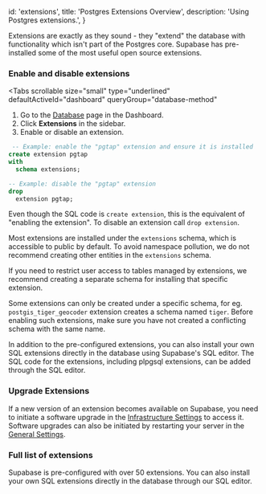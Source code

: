 
  id: 'extensions',
  title: 'Postgres Extensions Overview',
  description: 'Using Postgres extensions.',
}

Extensions are exactly as they sound - they "extend" the database with functionality which isn't part of the Postgres core.
Supabase has pre-installed some of the most useful open source extensions.

### Enable and disable extensions

<Tabs
  scrollable
  size="small"
  type="underlined"
  defaultActiveId="dashboard"
  queryGroup="database-method"
>
<TabPanel id="dashboard" label="Dashboard">

1. Go to the [Database](https://supabase.com/dashboard/project/_/database/tables) page in the Dashboard.
2. Click **Extensions** in the sidebar.
3. Enable or disable an extension.

</TabPanel>
<TabPanel id="sql" label="SQL">

```sql
 -- Example: enable the "pgtap" extension and ensure it is installed
create extension pgtap
with
  schema extensions;

-- Example: disable the "pgtap" extension
drop
  extension pgtap;
```

Even though the SQL code is `create extension`, this is the equivalent of "enabling the extension".
To disable an extension call `drop extension`.

</TabPanel>
</Tabs>

<Admonition type="note">

Most extensions are installed under the `extensions` schema, which is accessible to public by default. To avoid namespace pollution, we do not recommend creating other entities in the `extensions` schema.

If you need to restrict user access to tables managed by extensions, we recommend creating a separate schema for installing that specific extension.

Some extensions can only be created under a specific schema, for eg. `postgis_tiger_geocoder` extension creates a schema named `tiger`. Before enabling such extensions, make sure you have not created a conflicting schema with the same name.

In addition to the pre-configured extensions, you can also install your own SQL extensions directly in the database using Supabase's SQL editor. The SQL code for the extensions, including plpgsql extensions, can be added through the SQL editor.

</Admonition>

### Upgrade Extensions

If a new version of an extension becomes available on Supabase, you need to initiate a software upgrade in the [Infrastructure Settings](https://supabase.com/dashboard/project/_/settings/infrastructure) to access it. Software upgrades can also be initiated by restarting your server in the [General Settings](https://supabase.com/dashboard/project/_/settings/general).

### Full list of extensions

Supabase is pre-configured with over 50 extensions. You can also install your own SQL extensions directly in the database through our SQL editor.

<Extensions />


